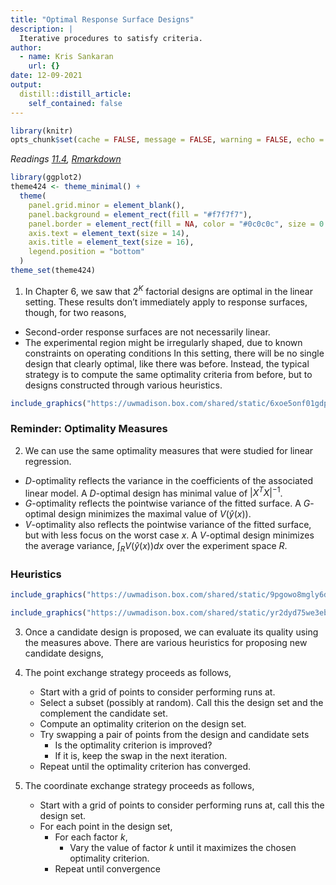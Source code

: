 ```yaml
---
title: "Optimal Response Surface Designs"
description: |
  Iterative procedures to satisfy criteria.
author:
  - name: Kris Sankaran
    url: {}
date: 12-09-2021
output:
  distill::distill_article:
    self_contained: false
---
```


```r
library(knitr)
opts_chunk$set(cache = FALSE, message = FALSE, warning = FALSE, echo = FALSE)
```

_Readings [11.4](https://www.wiley.com/en-us/Design+and+Analysis+of+Experiments%2C+10th+Edition-p-9781119492443#content-section), [Rmarkdown](https://github.com/krisrs1128/stat424_f21/blob/main/_posts/2021-08-17-week13-2/week13-2.Rmd)_

```r
library(ggplot2)
theme424 <- theme_minimal() + 
  theme(
    panel.grid.minor = element_blank(),
    panel.background = element_rect(fill = "#f7f7f7"),
    panel.border = element_rect(fill = NA, color = "#0c0c0c", size = 0.6),
    axis.text = element_text(size = 14),
    axis.title = element_text(size = 16),
    legend.position = "bottom"
  )
theme_set(theme424)
```


1. In Chapter 6, we saw that $2^{K}$ factorial designs are optimal in the linear
setting. These results don’t immediately apply to response surfaces, though, for
two reasons,
  * Second-order response surfaces are not necessarily linear.
  * The experimental region might be irregularly shaped, due to known constraints
  on operating conditions
In this setting, there will be no single design that clearly optimal, like there
was before. Instead, the typical strategy is to compute the same optimality
criteria from before, but to designs constructed through various heuristics.

```r
include_graphics("https://uwmadison.box.com/shared/static/6xoe5onf01gdpaef6g0qtcstbhb9w72n.png")
```

### Reminder: Optimality Measures

2. We can use the same optimality measures that were studied for linear regression.
  * $D$-optimality reflects the variance in the coefficients of the associated
  linear model. A $D$-optimal design has minimal value of
  $\left|X^{T}X\right|^{-1}$.
  * $G$-optimality reflects the pointwise variance of the fitted surface. A
  $G$-optimal design minimizes the maximal value of
  $V\left(\hat{y}\left(x\right)\right)$.
  * $V$-optimality also reflects the pointwise variance of the fitted surface,
  but with less focus on the worst case $x$. A $V$-optimal design minimizes
  the average variance, $\int_{R} V\left(\hat{y}\left(x\right)\right)dx$
  over the experiment space $R$.

### Heuristics

```r
include_graphics("https://uwmadison.box.com/shared/static/9pgowo8mgly6d8mm97t8sm324ggcio0y.png")
```

```r
include_graphics("https://uwmadison.box.com/shared/static/yr2dyd75we3ebp1gwe36r5xe3p8841h8.png")
```

3. Once a candidate design is proposed, we can evaluate its quality using the
measures above. There are various heuristics for proposing new candidate
designs,

4. The point exchange strategy proceeds as follows,
	* Start with a grid of points to consider performing runs at.
	* Select a subset (possibly at random). Call this the design set and the complement the candidate set.
	* Compute an optimality criterion on the design set.
	* Try swapping a pair of points from the design and candidate sets
		* Is the optimality criterion is improved?
		*  If it is, keep the swap in the next iteration.
	* Repeat until the optimality criterion has converged.
	
5. The coordinate exchange strategy proceeds as follows,
	*  Start with a grid of points to consider performing runs at, call this the design set.
	* For each point in the design set,
		* For each factor $k$,
			* Vary the value of factor $k$ until it maximizes the chosen optimality criterion.
		* Repeat until convergence

